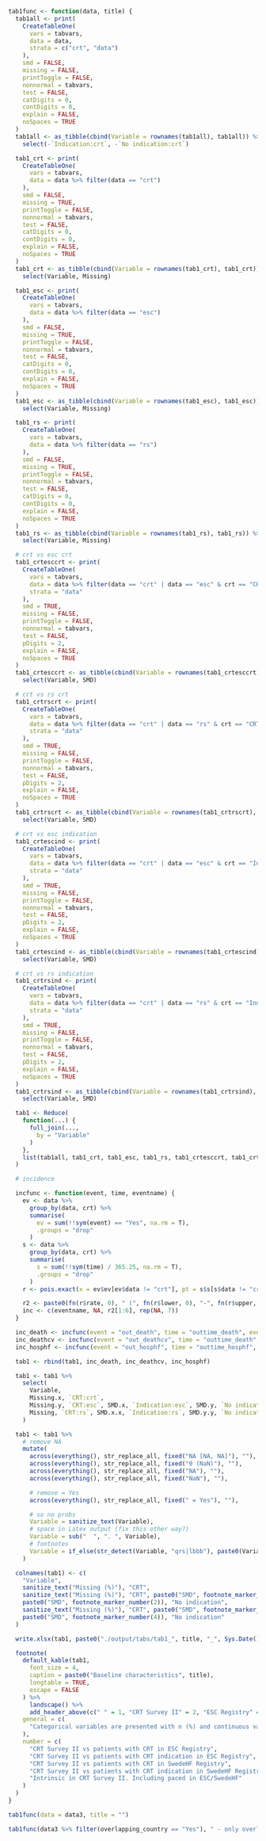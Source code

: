 ```r
tab1func <- function(data, title) {
  tab1all <- print(
    CreateTableOne(
      vars = tabvars,
      data = data,
      strata = c("crt", "data")
    ),
    smd = FALSE,
    missing = FALSE,
    printToggle = FALSE,
    nonnormal = tabvars,
    test = FALSE,
    catDigits = 0,
    contDigits = 0,
    explain = FALSE,
    noSpaces = TRUE
  )
  tab1all <- as_tibble(cbind(Variable = rownames(tab1all), tab1all)) %>%
    select(-`Indication:crt`, -`No indication:crt`)

  tab1_crt <- print(
    CreateTableOne(
      vars = tabvars,
      data = data %>% filter(data == "crt")
    ),
    smd = FALSE,
    missing = TRUE,
    printToggle = FALSE,
    nonnormal = tabvars,
    test = FALSE,
    catDigits = 0,
    contDigits = 0,
    explain = FALSE,
    noSpaces = TRUE
  )
  tab1_crt <- as_tibble(cbind(Variable = rownames(tab1_crt), tab1_crt)) %>%
    select(Variable, Missing)

  tab1_esc <- print(
    CreateTableOne(
      vars = tabvars,
      data = data %>% filter(data == "esc")
    ),
    smd = FALSE,
    missing = TRUE,
    printToggle = FALSE,
    nonnormal = tabvars,
    test = FALSE,
    catDigits = 0,
    contDigits = 0,
    explain = FALSE,
    noSpaces = TRUE
  )
  tab1_esc <- as_tibble(cbind(Variable = rownames(tab1_esc), tab1_esc)) %>%
    select(Variable, Missing)

  tab1_rs <- print(
    CreateTableOne(
      vars = tabvars,
      data = data %>% filter(data == "rs")
    ),
    smd = FALSE,
    missing = TRUE,
    printToggle = FALSE,
    nonnormal = tabvars,
    test = FALSE,
    catDigits = 0,
    contDigits = 0,
    explain = FALSE,
    noSpaces = TRUE
  )
  tab1_rs <- as_tibble(cbind(Variable = rownames(tab1_rs), tab1_rs)) %>%
    select(Variable, Missing)

  # crt vs esc crt
  tab1_crtesccrt <- print(
    CreateTableOne(
      vars = tabvars,
      data = data %>% filter(data == "crt" | data == "esc" & crt == "CRT") %>% mutate(data = droplevels(data)),
      strata = "data"
    ),
    smd = TRUE,
    missing = FALSE,
    printToggle = FALSE,
    nonnormal = tabvars,
    test = FALSE,
    pDigits = 2,
    explain = FALSE,
    noSpaces = TRUE
  )
  tab1_crtesccrt <- as_tibble(cbind(Variable = rownames(tab1_crtesccrt), tab1_crtesccrt)) %>%
    select(Variable, SMD)

  # crt vs rs crt
  tab1_crtrscrt <- print(
    CreateTableOne(
      vars = tabvars,
      data = data %>% filter(data == "crt" | data == "rs" & crt == "CRT") %>% mutate(data = droplevels(data)),
      strata = "data"
    ),
    smd = TRUE,
    missing = FALSE,
    printToggle = FALSE,
    nonnormal = tabvars,
    test = FALSE,
    pDigits = 2,
    explain = FALSE,
    noSpaces = TRUE
  )
  tab1_crtrscrt <- as_tibble(cbind(Variable = rownames(tab1_crtrscrt), tab1_crtrscrt)) %>%
    select(Variable, SMD)

  # crt vs esc indication
  tab1_crtescind <- print(
    CreateTableOne(
      vars = tabvars,
      data = data %>% filter(data == "crt" | data == "esc" & crt == "Indication") %>% mutate(data = droplevels(data)),
      strata = "data"
    ),
    smd = TRUE,
    missing = FALSE,
    printToggle = FALSE,
    nonnormal = tabvars,
    test = FALSE,
    pDigits = 2,
    explain = FALSE,
    noSpaces = TRUE
  )
  tab1_crtescind <- as_tibble(cbind(Variable = rownames(tab1_crtescind), tab1_crtescind)) %>%
    select(Variable, SMD)

  # crt vs rs indication
  tab1_crtrsind <- print(
    CreateTableOne(
      vars = tabvars,
      data = data %>% filter(data == "crt" | data == "rs" & crt == "Indication") %>% mutate(data = droplevels(data)),
      strata = "data"
    ),
    smd = TRUE,
    missing = FALSE,
    printToggle = FALSE,
    nonnormal = tabvars,
    test = FALSE,
    pDigits = 2,
    explain = FALSE,
    noSpaces = TRUE
  )
  tab1_crtrsind <- as_tibble(cbind(Variable = rownames(tab1_crtrsind), tab1_crtrsind)) %>%
    select(Variable, SMD)

  tab1 <- Reduce(
    function(...) {
      full_join(...,
        by = "Variable"
      )
    },
    list(tab1all, tab1_crt, tab1_esc, tab1_rs, tab1_crtesccrt, tab1_crtescind, tab1_crtrscrt, tab1_crtrsind)
  )

  # incidence

  incfunc <- function(event, time, eventname) {
    ev <- data %>%
      group_by(data, crt) %>%
      summarise(
        ev = sum(!!sym(event) == "Yes", na.rm = T),
        .groups = "drop"
      )
    s <- data %>%
      group_by(data, crt) %>%
      summarise(
        s = sum(!!sym(time) / 365.25, na.rm = T),
        .groups = "drop"
      )
    r <- pois.exact(x = ev$ev[ev$data != "crt"], pt = s$s[s$data != "crt"] / 1000)

    r2 <- paste0(fn(r$rate, 0), " (", fn(r$lower, 0), "-", fn(r$upper, 0), ")")
    inc <- c(eventname, NA, r2[1:6], rep(NA, 7))
  }

  inc_death <- incfunc(event = "out_death", time = "outtime_death", eventname = "AC death")
  inc_deathcv <- incfunc(event = "out_deathcv", time = "outtime_death", eventname = "CV death")
  inc_hosphf <- incfunc(event = "out_hosphf", time = "outtime_hosphf", eventname = "First HF hosp")

  tab1 <- rbind(tab1, inc_death, inc_deathcv, inc_hosphf)

  tab1 <- tab1 %>%
    select(
      Variable,
      Missing.x, `CRT:crt`,
      Missing.y, `CRT:esc`, SMD.x, `Indication:esc`, SMD.y, `No indication:esc`,
      Missing, `CRT:rs`, SMD.x.x, `Indication:rs`, SMD.y.y, `No indication:rs`
    )

  tab1 <- tab1 %>%
    # remove NA
    mutate(
      across(everything(), str_replace_all, fixed("NA [NA, NA]"), ""),
      across(everything(), str_replace_all, fixed("0 (NaN)"), ""),
      across(everything(), str_replace_all, fixed("NA"), ""),
      across(everything(), str_replace_all, fixed("NaN"), ""),

      # remove = Yes
      across(everything(), str_replace_all, fixed(" = Yes"), ""),

      # so no probs
      Variable = sanitize_text(Variable),
      # space in Latex output (fix this other way?)
      Variable = sub("  ", ". ", Variable),
      # footnotes
      Variable = if_else(str_detect(Variable, "qrs|lbbb"), paste0(Variable, footnote_marker_number(5)), Variable)
    )

  colnames(tab1) <- c(
    "Variable",
    sanitize_text("Missing (%)"), "CRT",
    sanitize_text("Missing (%)"), "CRT", paste0("SMD", footnote_marker_number(1)), "Indication",
    paste0("SMD", footnote_marker_number(2)), "No indication",
    sanitize_text("Missing (%)"), "CRT", paste0("SMD", footnote_marker_number(3)), "Indication",
    paste0("SMD", footnote_marker_number(4)), "No indication"
  )

  write.xlsx(tab1, paste0("./output/tabs/tab1_", title, "_", Sys.Date(), ".xlsx"), rowNames = FALSE)

  footnote(
    default_kable(tab1,
      font_size = 4,
      caption = paste0("Baseline characteristics", title),
      longtable = TRUE,
      escape = FALSE
    ) %>%
      landscape() %>%
      add_header_above(c(" " = 1, "CRT Survey II" = 2, "ESC Registry" = 6, "SwedeHF Registry" = 6)),
    general = c(
      "Categorical variables are presented with n (%) and continuous variables with median [q1-q3]. Incidence is presented with rate / 1000 py (95% CI)"
    ),
    number = c(
      "CRT Survey II vs patients with CRT in ESC Registry",
      "CRT Survey II vs patients with CRT indication in ESC Registry",
      "CRT Survey II vs patients with CRT in SwedeHF Registry",
      "CRT Survey II vs patients with CRT indication in SwedeHF Registry",
      "Intrinsic in CRT Survey II. Including paced in ESC/SwedeHF"
    )
  )
}
```

```r
tab1func(data = data3, title = "")
```

```r
tab1func(data3 %>% filter(overlapping_country == "Yes"), " - only overlapping countries")
```
